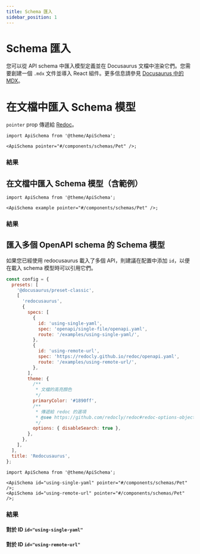 ```yaml
---
title: Schema 匯入
sidebar_position: 1
---
```



# Schema 匯入

您可以從 API schema 中匯入模型定義並在 Docusaurus 文檔中渲染它們。您需要創建一個 `.mdx` 文件並導入 React 組件。更多信息請參見 [Docusaurus 中的 MDX](https://docusaurus.io/docs/markdown-features/react)。

# 在文檔中匯入 Schema 模型

`pointer` prop 傳遞給 [Redoc](https://redoc.ly/docs/resources/ref-guide/#pointer)。

```tsx
import ApiSchema from '@theme/ApiSchema';

<ApiSchema pointer="#/components/schemas/Pet" />;
```

### 結果

<ApiSchema pointer="#/components/schemas/Pet" />

## 在文檔中匯入 Schema 模型（含範例）

```tsx
import ApiSchema from '@theme/ApiSchema';

<ApiSchema example pointer="#/components/schemas/Pet" />;
```

### 結果

<ApiSchema example pointer="#/components/schemas/Pet" />

## 匯入多個 OpenAPI schema 的 Schema 模型

如果您已經使用 redocusaurus 載入了多個 API，則建議在配置中添加 `id`，以便在載入 schema 模型時可以引用它們。

```js title="docusaurus.config.js"
const config = {
  presets: [
    '@docusaurus/preset-classic',
    [
      'redocusaurus',
      {
        specs: [
          {
            id: 'using-single-yaml',
            spec: 'openapi/single-file/openapi.yaml',
            route: '/examples/using-single-yaml/',
          },
          {
            id: 'using-remote-url',
            spec: 'https://redocly.github.io/redoc/openapi.yaml',
            route: '/examples/using-remote-url/',
          },
        ],
        theme: {
          /**
           * 文檔的高亮顏色
           */
          primaryColor: '#1890ff',
          /**
           * 傳遞給 redoc 的選項
           * @see https://github.com/redocly/redoc#redoc-options-object
           */
          options: { disableSearch: true },
        },
      },
    ],
  ],
  title: 'Redocusaurus',
};
```

```tsx
import ApiSchema from '@theme/ApiSchema';

<ApiSchema id="using-single-yaml" pointer="#/components/schemas/Pet" />;
<ApiSchema id="using-remote-url" pointer="#/components/schemas/Pet" />;
```

### 結果

#### 對於 ID `id="using-single-yaml"`

<ApiSchema id="using-single-yaml" pointer="#/components/schemas/Pet" />

#### 對於 ID `id="using-remote-url"`

<ApiSchema id="using-remote-url" pointer="#/components/schemas/Pet" />
